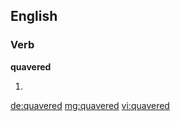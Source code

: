 ==English==

===Verb===
'''quavered'''

# {{en-past of|quaver}}

[[de:quavered]]
[[mg:quavered]]
[[vi:quavered]]